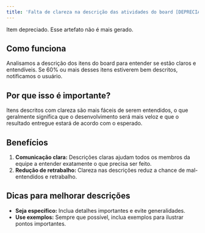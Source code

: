 ```yaml
---
title: 'Falta de clareza na descrição das atividades do board [DEPRECIADO]'
---
```


<Warning>Item depreciado. Esse artefato não é mais gerado.</Warning>

## Como funciona

Analisamos a descrição dos itens do board para entender se estão claros e entendíveis. Se 60% ou mais desses itens estiverem bem descritos, notificamos o usuário.

## Por que isso é importante?

Itens descritos com clareza são mais fáceis de serem entendidos, o que geralmente significa que o desenvolvimento será mais veloz e que o resultado entregue estará de acordo com o esperado.

## Benefícios

1. **Comunicação clara:** Descrições claras ajudam todos os membros da equipe a entender exatamente o que precisa ser feito.
2. **Redução de retrabalho:** Clareza nas descrições reduz a chance de mal-entendidos e retrabalho.

## Dicas para melhorar descrições

- **Seja específico:** Inclua detalhes importantes e evite generalidades.
- **Use exemplos:** Sempre que possível, inclua exemplos para ilustrar pontos importantes.
